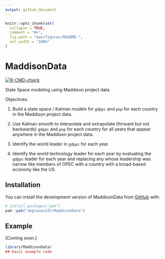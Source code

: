 ```yaml
---
output: github_document
---
```


<!-- README.md is generated from README.Rmd. Please edit that file -->

```r
knitr::opts_chunk$set(
  collapse = TRUE,
  comment = "#>",
  fig.path = "man/figures/README-",
  out.width = "100%"
)
```

# MaddisonData

<!-- badges: start -->
[![R-CMD-check](https://github.com/sbgraves237/MaddisonData/actions/workflows/R-CMD-check.yaml/badge.svg)](https://github.com/sbgraves237/MaddisonData/actions/workflows/R-CMD-check.yaml)
<!-- badges: end -->

State Space modeling using Maddison project data

Objectives: 

1. Build a state space / Kalman models for `gdppc` and `pop` for each country in the Maddison project data. 

2. Use Kalman smooth to interpolate and extrapolate (forward but not backwards) `gdppc` and `pop` for each country for all years that appear anywhere in the Maddison project data. 

3. Identify the world leader in `gdppc` for each year. 

4. Identify the world technology leader for each year by evaluating the `gdppc` leader for each year and replacing any whose leadership was narrow like members of OPEC with a country with a broad-based economy like the US. 

## Installation

You can install the development version of MaddisonData from [GitHub](https://github.com/) with:

``` r
# install.packages("pak")
pak::pak("sbgraves237/MaddisonData")
```

## Example

[Coming soon.]
<!--This is a basic example which shows you how to solve a common problem:-->

```r
library(MaddisonData)
## basic example code
```

